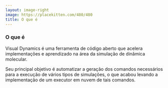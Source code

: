 ```yaml
---
layout: image-right
image: https://placekitten.com/480/480
title: O que é
---
```


### O que é

Visual Dynamics é uma ferramenta de código aberto que acelera implementações e aprendizado na área da simulação de dinâmica molecular.

Seu principal objetivo é automatizar a geração dos comandos necessários para a execução de vários tipos de simulações, o que acabou levando a implementação de um executor em nuvem de tais comandos.